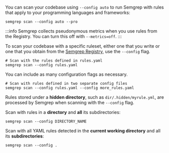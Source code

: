 You can scan your codebase using `--config auto` to run Semgrep with rules that apply to your programming languages and frameworks:

```console
semgrep scan --config auto --pro
```

:::info
Semgrep collects pseudonymous metrics when you use rules from the Registry. You can turn this off with `--metrics=off`.
:::

To scan your codebase with a specific ruleset, either one that you write or one that you obtain from the [Semgrep Registry](https://semgrep.dev/explore), use the `--config` flag.

```console
# Scan with the rules defined in rules.yaml
semgrep scan --config rules.yaml
```

You can include as many configuration flags as necessary.

```console
# Scan with rules defined in two separate config files
semgrep scan --config rules.yaml --config more_rules.yaml
```

Rules stored under a **hidden directory**, such as `dir/.hidden/myrule.yml`, are processed by Semgrep when scanning with the `--config` flag.

Scan with rules in a **directory** and **all** its subdirectories:

```console
semgrep scan --config DIRECTORY_NAME
```

Scan with all YAML rules detected in the **current working directory** and all its **subdirectories**:
```console
semgrep scan --config .
```
